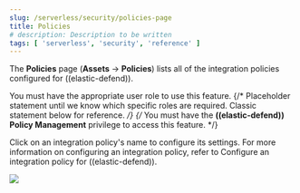 ```yaml
---
slug: /serverless/security/policies-page
title: Policies
# description: Description to be written
tags: [ 'serverless', 'security', 'reference' ]
---
```


<div id="policies-page-ov"></div>

The **Policies** page (**Assets** → **Policies**) lists all of the integration policies configured for ((elastic-defend)). 

<DocCallOut title="Requirements">

You must have the appropriate user role to use this feature.
{/* Placeholder statement until we know which specific roles are required. Classic statement below for reference. */}
{/* You must have the **((elastic-defend)) Policy Management** <DocLink slug="/serverless/security/endpoint-management-req">privilege</DocLink> to access this feature. */}

</DocCallOut>

Click on an integration policy's name to configure its settings. For more information on configuring an integration policy, refer to <DocLink slug="/serverless/security/configure-endpoint-integration-policy">Configure an integration policy for ((elastic-defend))</DocLink>.

![](../images/policies-page-ov/-management-admin-policy-list.png)
